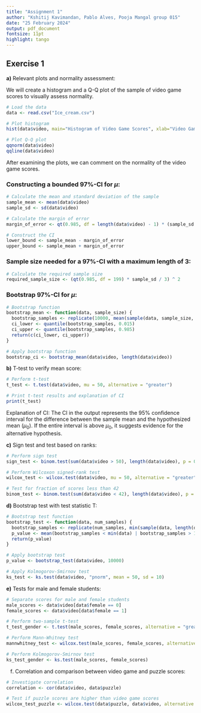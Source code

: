 ---
title: "Assignment 1"
author: "Kshitij Kavimandan, Pablo Alves, Pooja Mangal group 015"
date: "25 February 2024"
output: pdf_document
fontsize: 11pt
highlight: tango
---

## Exercise 1

**a)** Relevant plots and normality assessment:

We will create a histogram and a Q-Q plot of the sample of video game scores to visually assess normality.

```{r}
# Load the data
data <- read.csv("Ice_cream.csv")

# Plot histogram
hist(data$video, main="Histogram of Video Game Scores", xlab="Video Game Scores")

# Plot Q-Q plot
qqnorm(data$video)
qqline(data$video)
```

After examining the plots, we can comment on the normality of the video game scores.

### Constructing a bounded 97%-CI for $\mu$:

```{r}
# Calculate the mean and standard deviation of the sample
sample_mean <- mean(data$video)
sample_sd <- sd(data$video)

# Calculate the margin of error
margin_of_error <- qt(0.985, df = length(data$video) - 1) * (sample_sd / sqrt(length(data$video)))

# Construct the CI
lower_bound <- sample_mean - margin_of_error
upper_bound <- sample_mean + margin_of_error
```

### Sample size needed for a 97%-CI with a maximum length of 3:

```{r}
# Calculate the required sample size
required_sample_size <- (qt(0.985, df = 199) * sample_sd / 3) ^ 2
```

### Bootstrap 97%-CI for $\mu$:

```{r}
# Bootstrap function
bootstrap_mean <- function(data, sample_size) {
  bootstrap_samples <- replicate(10000, mean(sample(data, sample_size, replace = TRUE)))
  ci_lower <- quantile(bootstrap_samples, 0.015)
  ci_upper <- quantile(bootstrap_samples, 0.985)
  return(c(ci_lower, ci_upper))
}

# Apply bootstrap function
bootstrap_ci <- bootstrap_mean(data$video, length(data$video))
```


**b)** T-test to verify mean score:

```{r}
# Perform t-test
t_test <- t.test(data$video, mu = 50, alternative = "greater")

# Print t-test results and explanation of CI
print(t_test)
```

Explanation of CI: The CI in the output represents the 95% confidence interval for the difference between the sample mean and the hypothesized mean ($\mu_0$). If the entire interval is above $\mu_0$, it suggests evidence for the alternative hypothesis.

**c)** Sign test and test based on ranks:

```{r}
# Perform sign test
sign_test <- binom.test(sum(data$video > 50), length(data$video), p = 0.5, alternative = "greater")

# Perform Wilcoxon signed-rank test
wilcox_test <- wilcox.test(data$video, mu = 50, alternative = "greater")

# Test for fraction of scores less than 42
binom_test <- binom.test(sum(data$video < 42), length(data$video), p = 0.25, alternative = "less")
```

**d)** Bootstrap test with test statistic T:

```{r}
# Bootstrap test function
bootstrap_test <- function(data, num_samples) {
  bootstrap_samples <- replicate(num_samples, min(sample(data, length(data), replace = TRUE)))
  p_value <- mean(bootstrap_samples < min(data) | bootstrap_samples > 100)
  return(p_value)
}

# Apply bootstrap test
p_value <- bootstrap_test(data$video, 10000)

# Apply Kolmogorov-Smirnov test
ks_test <- ks.test(data$video, "pnorm", mean = 50, sd = 10)
```

**e)** Tests for male and female students:

```{r}
# Separate scores for male and female students
male_scores <- data$video[data$female == 0]
female_scores <- data$video[data$female == 1]

# Perform two-sample t-test
t_test_gender <- t.test(male_scores, female_scores, alternative = "greater")

# Perform Mann-Whitney test
mannwhitney_test <- wilcox.test(male_scores, female_scores, alternative = "greater")

# Perform Kolmogorov-Smirnov test
ks_test_gender <- ks.test(male_scores, female_scores)
```

f) Correlation and comparison between video game and puzzle scores:
```{r}
# Investigate correlation
correlation <- cor(data$video, data$puzzle)

# Test if puzzle scores are higher than video game scores
wilcox_test_puzzle <- wilcox.test(data$puzzle, data$video, alternative = "greater")
```